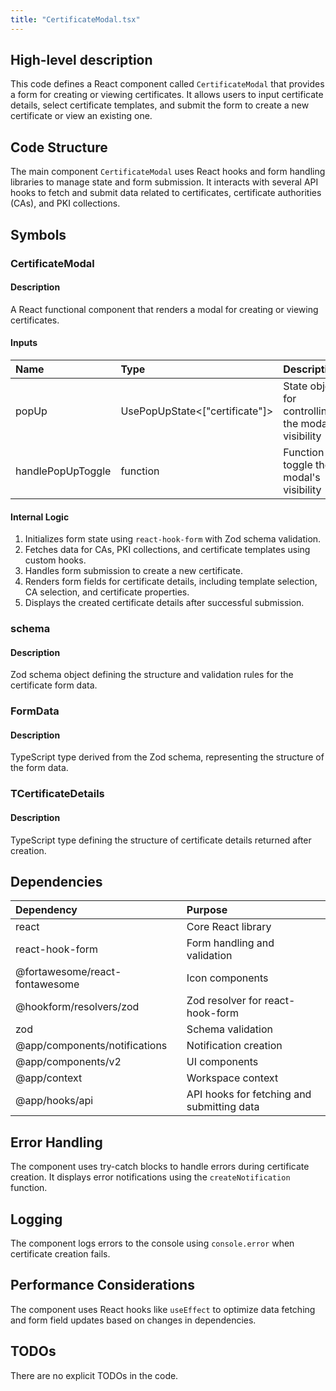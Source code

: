 ```yaml
---
title: "CertificateModal.tsx"
---
```


## High-level description
This code defines a React component called `CertificateModal` that provides a form for creating or viewing certificates. It allows users to input certificate details, select certificate templates, and submit the form to create a new certificate or view an existing one.

## Code Structure
The main component `CertificateModal` uses React hooks and form handling libraries to manage state and form submission. It interacts with several API hooks to fetch and submit data related to certificates, certificate authorities (CAs), and PKI collections.

## Symbols

### CertificateModal
#### Description
A React functional component that renders a modal for creating or viewing certificates.

#### Inputs
| Name | Type | Description |
|:-----|:-----|:------------|
| popUp | UsePopUpState&lt;["certificate"]&gt; | State object for controlling the modal's visibility |
| handlePopUpToggle | function | Function to toggle the modal's visibility |

#### Internal Logic
1. Initializes form state using `react-hook-form` with Zod schema validation.
2. Fetches data for CAs, PKI collections, and certificate templates using custom hooks.
3. Handles form submission to create a new certificate.
4. Renders form fields for certificate details, including template selection, CA selection, and certificate properties.
5. Displays the created certificate details after successful submission.

### schema
#### Description
Zod schema object defining the structure and validation rules for the certificate form data.

### FormData
#### Description
TypeScript type derived from the Zod schema, representing the structure of the form data.

### TCertificateDetails
#### Description
TypeScript type defining the structure of certificate details returned after creation.

## Dependencies
| Dependency | Purpose |
|:-----------|:--------|
| react | Core React library |
| react-hook-form | Form handling and validation |
| @fortawesome/react-fontawesome | Icon components |
| @hookform/resolvers/zod | Zod resolver for react-hook-form |
| zod | Schema validation |
| @app/components/notifications | Notification creation |
| @app/components/v2 | UI components |
| @app/context | Workspace context |
| @app/hooks/api | API hooks for fetching and submitting data |

## Error Handling
The component uses try-catch blocks to handle errors during certificate creation. It displays error notifications using the `createNotification` function.

## Logging
The component logs errors to the console using `console.error` when certificate creation fails.

## Performance Considerations
The component uses React hooks like `useEffect` to optimize data fetching and form field updates based on changes in dependencies.

## TODOs
There are no explicit TODOs in the code.